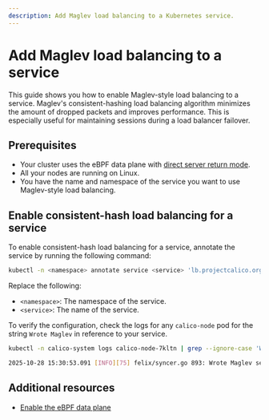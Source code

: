 ```yaml
---
description: Add Maglev load balancing to a Kubernetes service.
---
```


# Add Maglev load balancing to a service

This guide shows you how to enable Maglev-style load balancing to a service.
Maglev's consistent-hashing load balancing algorithm minimizes the amount of dropped packets and improves performance.
This is especially useful for maintaining sessions during a load balancer failover.

## Prerequisites

* Your cluster uses the eBPF data plane with [direct server return mode](https://docs.tigera.io/calico/latest/operations/ebpf/enabling-ebpf#try-out-direct-server-return-mode).
* All your nodes are running on Linux.
* You have the name and namespace of the service you want to use Maglev-style load balancing.

## Enable consistent-hash load balancing for a service

To enable consistent-hash load balancing for a service, annotate the service by running the following command:

```bash
kubectl -n <namespace> annotate service <service> 'lb.projectcalico.org/external-traffic-strategy: "maglev"'
```

Replace the following:
* `<namespace>`: The namespace of the service.
* `<service>`: The name of the service.

To verify the configuration, check the logs for any `calico-node` pod for the string `Wrote Maglev` in reference to your service.

```bash title='Example log query'
kubectl -n calico-system logs calico-node-7kltn | grep --ignore-case 'Wrote Maglev'
```

```bash title='Example output'
2025-10-28 15:30:53.091 [INFO][75] felix/syncer.go 893: Wrote Maglev service backends to NGINX service=default/svc:maglev-port
```

## Additional resources

* [Enable the eBPF data plane](../../operations/ebpf/enabling-ebpf.mdx)
